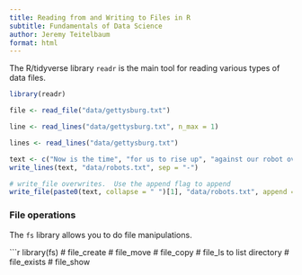 ```yaml
---
title: Reading from and Writing to Files in R
subtitle: Fundamentals of Data Science
author: Jeremy Teitelbaum
format: html
---
```


The R/tidyverse library `readr` is the main tool for reading various
types of data files. 

```r
library(readr)
```


```r
file <- read_file("data/gettysburg.txt")
```

```r
line <- read_lines("data/gettysburg.txt", n_max = 1)
```


```r
lines <- read_lines("data/gettysburg.txt")
```

```r
text <- c("Now is the time", "for us to rise up", "against our robot overlords")
write_lines(text, "data/robots.txt", sep = "-")
```

```r
# write_file overwrites.  Use the append flag to append
write_file(paste0(text, collapse = " ")[1], "data/robots.txt", append = TRUE)
```

### File operations

The `fs` library allows you to do file manipulations.

```r
library(fs)
# file_create
# file_move
# file_copy
# file_ls to list directory
# file_exists
# file_show